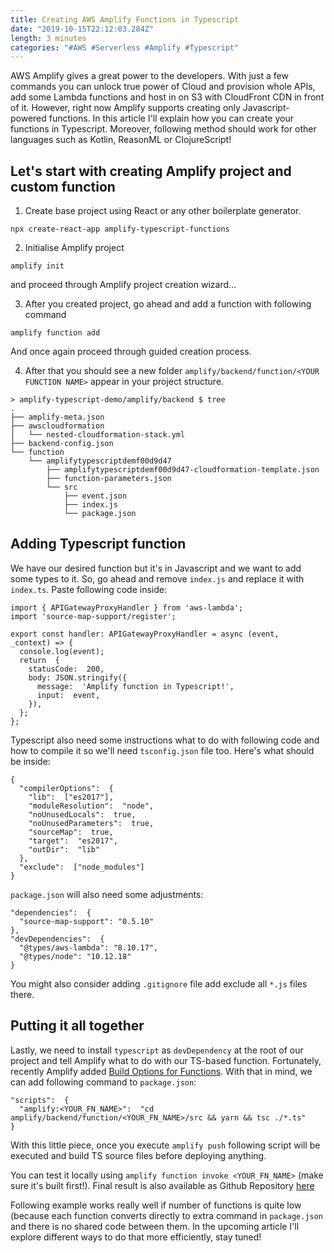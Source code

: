 ```yaml
---
title: Creating AWS Amplify Functions in Typescript
date: "2019-10-15T22:12:03.284Z"
length: 3 minutes
categories: "#AWS #Serverless #Amplify #Typescript"
---
```


AWS Amplify gives a great power to the developers. With just a few commands you can unlock true power of Cloud and provision whole APIs, add some Lambda functions and host in on S3 with CloudFront CDN in front of it. However, right now Amplify supports creating only Javascript-powered functions. In this article I'll explain how you can create your functions in Typescript. Moreover, following method should work for other languages such as Kotlin, ReasonML or ClojureScript!

## Let's start with creating Amplify project and custom function

1. Create base project using React or any other boilerplate generator.
```
npx create-react-app amplify-typescript-functions
```

2. Initialise Amplify project
```
amplify init
```

and proceed through Amplify project creation wizard...

3. After you created project, go ahead and add a function with following command
```
amplify function add
```

And once again proceed through guided creation process.

4. After that you should see a new folder `amplify/backend/function/<YOUR FUNCTION NAME>` appear in your project structure. 
```
> amplify-typescript-demo/amplify/backend $ tree
.
├── amplify-meta.json
├── awscloudformation
│   └── nested-cloudformation-stack.yml
├── backend-config.json
└── function
    └── amplifytypescriptdemf00d9d47
        ├── amplifytypescriptdemf00d9d47-cloudformation-template.json
        ├── function-parameters.json
        └── src
            ├── event.json
            ├── index.js
            └── package.json
```



## Adding Typescript function
We have our desired function but it's in Javascript and we want to add some types to it. So, go ahead and remove `index.js` and replace it with `index.ts`. Paste following code inside:
```
import { APIGatewayProxyHandler } from 'aws-lambda';
import 'source-map-support/register';

export const handler: APIGatewayProxyHandler = async (event,  _context) => {
  console.log(event);
  return  {
    statusCode:  200,
    body: JSON.stringify({
      message:  'Amplify function in Typescript!',
      input:  event,
    }),
  };
};
```

Typescript also need some instructions what to do with following code and how to compile it so we'll need `tsconfig.json` file too. Here's what should be inside:
```
{
  "compilerOptions":  {
    "lib":  ["es2017"],
    "moduleResolution":  "node",
    "noUnusedLocals":  true,
    "noUnusedParameters":  true,
    "sourceMap":  true,
    "target":  "es2017",
    "outDir":  "lib"
  },
  "exclude":  ["node_modules"]
}
```

`package.json` will also need some adjustments:
```
"dependencies":  {
  "source-map-support": "0.5.10"
},
"devDependencies":  {
  "@types/aws-lambda": "8.10.17",
  "@types/node": "10.12.18"
}
```

You might also consider adding `.gitignore` file add exclude all `*.js` files there.

## Putting it all together

Lastly, we need to install `typescript` as `devDependency` at the root of our project and tell Amplify what to do with our TS-based function. Fortunately, recently Amplify added [Build Options for Functions](https://aws-amplify.github.io/docs/cli-toolchain/usage#functions). With that in mind, we can add following command to `package.json`:
```
"scripts":  {
  "amplify:<YOUR_FN_NAME>":  "cd amplify/backend/function/<YOUR_FN_NAME>/src && yarn && tsc ./*.ts"
}
```

With this little piece, once you execute `amplify push` following script will be executed and build TS source files before deploying anything. 

You can test it locally using `amplify function invoke <YOUR_FN_NAME>` (make sure it's built first!). Final result is also available as Github Repository [here](https://github.com/RafalWilinski/amplify-typescript-demo)



Following example works really well if number of functions is quite low (because each function converts directly to extra command in `package.json` and there is no shared code between them. In the upcoming article I'll explore different ways to do that more efficiently, stay tuned! 